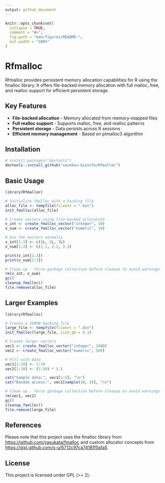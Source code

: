 ```yaml
---
output: github_document
---
```


```r
knitr::opts_chunk$set(
  collapse = TRUE,
  comment = "#>",
  fig.path = "man/figures/README-",
  out.width = "100%"
)
```

# Rfmalloc

Rfmalloc provides persistent memory allocation capabilities for R using the fmalloc library. It offers file-backed memory allocation with full malloc, free, and realloc support for efficient persistent storage.

## Key Features

- **File-backed allocation** - Memory allocated from memory-mapped files
- **Full realloc support** - Supports malloc, free, and realloc patterns  
- **Persistent storage** - Data persists across R sessions
- **Efficient memory management** - Based on ptmalloc3 algorithm

## Installation

```r
# install.packages("devtools")
devtools::install_github("sounkou-bioinfo/Rfmalloc")
```

## Basic Usage

```r
library(Rfmalloc)

# Initialize fmalloc with a backing file
alloc_file <- tempfile(fileext = ".bin")
init_fmalloc(alloc_file)

# Create vectors using file-backed allocation
v_int <- create_fmalloc_vector("integer", 10)
v_num <- create_fmalloc_vector("numeric", 10)

# Use the vectors normally
v_int[1:3] <- c(1L, 2L, 3L)
v_num[1:3] <- c(1.1, 2.2, 3.3)

print(v_int[1:3])
print(v_num[1:3])

# Clean up - force garbage collection before cleanup to avoid warnings  
rm(v_int, v_num)
gc()
cleanup_fmalloc()
file.remove(alloc_file)
```

## Larger Examples

```r
library(Rfmalloc)

# Create a 100MB backing file
large_file <- tempfile(fileext = ".bin")
init_fmalloc(large_file, size_gb = 0.1)

# Create larger vectors
vec1 <- create_fmalloc_vector("integer", 1000)
vec2 <- create_fmalloc_vector("numeric", 500)

# Fill with data
vec1[1:10] <- 1:10
vec2[1:10] <- (1:10) * 1.5

cat("Sample data:", vec1[1:5], "\n")
cat("Random access:", vec1[sample(10, 3)], "\n")

# Clean up - force garbage collection before cleanup to avoid warnings
rm(vec1, vec2)
gc()
cleanup_fmalloc()
file.remove(large_file)
```
## References

Please note that this project uses the fmalloc library from [https://github.com/yasukata/fmalloc](https://github.com/yasukata/fmalloc) and custom allocator concepts from [https://gist.github.com/s-u/6712c97ca74181f5a1a5](https://gist.github.com/s-u/6712c97ca74181f5a1a5).

## License

This project is licensed under GPL (>= 2).
